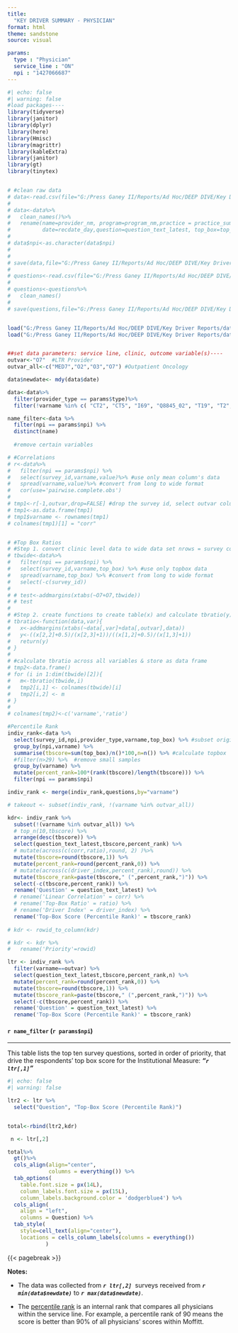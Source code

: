 ```yaml
---
title: 
  "KEY DRIVER SUMMARY - PHYSICIAN" 
format: html
theme: sandstone
source: visual

params:
  type : "Physician"
  service_line : "ON"
  npi : "1427066687"
---
```


```r
#| echo: false
#| warning: false 
#load packages----
library(tidyverse)
library(janitor)
library(dplyr)
library(here)
library(Hmisc)
library(magrittr)
library(kableExtra)
library(janitor)
library(gt)
library(tinytex)


# #clean raw data
# data<-read.csv(file="G:/Press Ganey II/Reports/Ad Hoc/DEEP DIVE/Key Driver Reports/data/OP_Provider022024-102024.csv")
# 
# data<-data%>%
#   clean_names()%>%
#   rename(name=provider_nm, program=program_nm,practice = practice_summary,
#          date=recdate_day,question=question_text_latest, top_box=top_box_score)
# 
# data$npi<-as.character(data$npi)
# 
# 
# save(data,file="G:/Press Ganey II/Reports/Ad Hoc/DEEP DIVE/Key Driver Reports/data/provider_data.Rdata")
# 
# questions<-read.csv(file="G:/Press Ganey II/Reports/Ad Hoc/DEEP DIVE/Key Driver Reports/data/OP_questions.csv")
# 
# questions<-questions%>%
#   clean_names()
# 
# save(questions,file="G:/Press Ganey II/Reports/Ad Hoc/DEEP DIVE/Key Driver Reports/data/op_question.Rdata")


load("G:/Press Ganey II/Reports/Ad Hoc/DEEP DIVE/Key Driver Reports/data/provider_data.Rdata")
load("G:/Press Ganey II/Reports/Ad Hoc/DEEP DIVE/Key Driver Reports/data/op_question.Rdata")


##set data parameters: service line, clinic, outcome variable(s)----
outvar<-"O7"  #LTR Provider
outvar_all<-c("MED7","O2","O3","O7") #Outpatient Oncology

data$newdate<- mdy(data$date)

data<-data%>%
  filter(provider_type == params$type)%>%
  filter(!varname %in% c( "CT2", "CT5", "I69", "Q8845_02", "T19", "T2", ""))

name_filter<-data %>%
  filter(npi == params$npi) %>%
  distinct(name)
 
  #remove certain variables

# #Correlations
# r<-data%>%
#   filter(npi == params$npi) %>%
#   select(survey_id,varname,value)%>% #use only mean column's data
#   spread(varname,value)%>% #convert from long to wide format
#   cor(use='pairwise.complete.obs')
# 
# tmp1<-r[-1,outvar,drop=FALSE] #drop the survey id, select outvar column & convert to data frame
# tmp1<-as.data.frame(tmp1)
# tmp1$varname <- rownames(tmp1)
# colnames(tmp1)[1] = "corr"


# #Top Box Ratios
# #Step 1. convert clinic level data to wide data set nrows = survey count
# tbwide<-data%>%
#   filter(npi == params$npi) %>%
#   select(survey_id,varname,top_box) %>% #use only topbox data
#   spread(varname,top_box) %>% #convert from long to wide format
#   select(-c(survey_id))
# 
# # test<-addmargins(xtabs(~O7+O7,tbwide))
# # test
# 
# #Step 2. create functions to create table(x) and calculate tbratio(y)
# tbratio<-function(data,var){
#   x<-addmargins(xtabs(~data[,var]+data[,outvar],data))
#   y<-((x[2,2]+0.5)/(x[2,3]+1))/((x[1,2]+0.5)/(x[1,3]+1)) 
#   return(y)
# }
# 
# #calculate tbratio across all variables & store as data frame
# tmp2<-data.frame()
# for (i in 1:dim(tbwide)[2]){ 
#   m<-tbratio(tbwide,i)
#   tmp2[i,1] <- colnames(tbwide)[i]
#   tmp2[i,2] <- m
# }
# 
# colnames(tmp2)<-c('varname','ratio')

#Percentile Rank
indiv_rank<-data %>%
  select(survey_id,npi,provider_type,varname,top_box) %>% #subset original data set
  group_by(npi,varname) %>%
  summarise(tbscore=sum(top_box)/n()*100,n=n()) %>% #calculate topbox
  #filter(n>29) %>%  #remove small samples
  group_by(varname) %>%
  mutate(percent_rank=100*(rank(tbscore)/length(tbscore))) %>%
  filter(npi == params$npi)

indiv_rank <- merge(indiv_rank,questions,by="varname") 

# takeout <- subset(indiv_rank, !(varname %in% outvar_all))

kdr<- indiv_rank %>%
  subset(!(varname %in% outvar_all)) %>%
  # top_n(10,tbscore) %>%
  arrange(desc(tbscore)) %>%
  select(question_text_latest,tbscore,percent_rank) %>%
  # mutate(across(c(corr,ratio),round, 2) )%>%
  mutate(tbscore=round(tbscore,1)) %>%
  mutate(percent_rank=round(percent_rank,0)) %>%
  # mutate(across(c(driver_index,percent_rank),round)) %>%
  mutate(tbscore_rank=paste(tbscore," (",percent_rank,")")) %>%
  select(-c(tbscore,percent_rank)) %>%
  rename('Question' = question_text_latest) %>%
  # rename('Linear Correlation' = corr) %>%
  # rename('Top-Box Ratio' = ratio) %>%
  # rename('Driver Index' = driver_index) %>%
  rename('Top-Box Score (Percentile Rank)' = tbscore_rank)
  
# kdr <- rowid_to_column(kdr)

# kdr <- kdr %>%
#   rename('Priority'=rowid)

ltr <- indiv_rank %>%
  filter(varname==outvar) %>%
  select(question_text_latest,tbscore,percent_rank,n) %>%
  mutate(percent_rank=round(percent_rank,0)) %>%
  mutate(tbscore=round(tbscore,1)) %>%
  mutate(tbscore_rank=paste(tbscore," (",percent_rank,")")) %>%
  select(-c(tbscore,percent_rank)) %>%
  rename('Question' = question_text_latest) %>%
  rename('Top-Box Score (Percentile Rank)' = tbscore_rank)

```

#### `r name_filter` (`r params$npi`)

------------------------------------------------------------------------

<!--  *** inserts a horizontal line -->

[This table lists the top ten survey questions, sorted in order of priority, that drive the respondents' top box score for the Institutional Measure: ***"`r ltr[,1]`"***]{.important}

```r
#| echo: false
#| warning: false

ltr2 <- ltr %>%
  select("Question", "Top-Box Score (Percentile Rank)")


total<-rbind(ltr2,kdr)

 n <- ltr[,2]

total%>%
  gt()%>%
  cols_align(align="center",
             columns = everything()) %>%
  tab_options(
    table.font.size = px(14L),
    column_labels.font.size = px(15L),
    column_labels.background.color = 'dodgerblue4') %>%
  cols_align(
    align = "left",
    columns = Question) %>%
  tab_style(
    style=cell_text(align="center"),
    locations = cells_column_labels(columns = everything())
            )


```

{{< pagebreak >}}

**Notes:**

-   The data was collected from ***`r ltr[,2]`***  surveys received from ***`r min(data$newdate)`*** to ***`r max(data$newdate)`***.

-   The [percentile rank]{.underline} is an internal rank that compares all physicians within the service line. For example, a percentile rank of 90 means the score is better than 90% of all physicians' scores within Moffitt.
